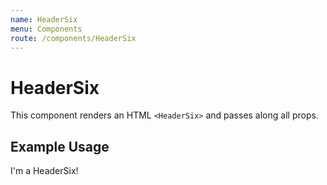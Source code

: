 ```yaml
---
name: HeaderSix
menu: Components
route: /components/HeaderSix
---
```



# HeaderSix

This component renders an HTML `<HeaderSix>` and passes along all props.

<Props of={HeaderSix} />

## Example Usage

<Playground>
	<HeaderSix>I'm a HeaderSix!</HeaderSix>
</Playground>
